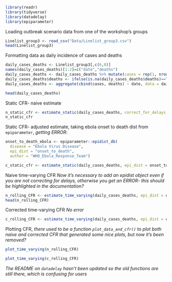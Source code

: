 
```r
library(readr)
library(tidyverse)
library(datadelay)
library(epiparameter)
```

Loading outbreak scenario data from one of the workshop's groups

```r
Linelist_group3 <- read_csv("Data/Linelist_group3.csv")
head(Linelist_group3)
```

Formatting data as daily incidence of cases and deaths

```r
daily_cases_deaths <- Linelist_group3[,c(6,8)]
names(daily_cases_deaths)[1:2]=c("date","deaths")
daily_cases_deaths <- daily_cases_deaths %>% mutate(cases = rep(1, nrow(daily_cases_deaths)), .after = "date")
daily_cases_deaths$deaths <- ifelse(is.na(daily_cases_deaths$deaths)==T, 0, 1)
daily_cases_deaths <- aggregate(cbind(cases, deaths) ~ date, data = daily_cases_deaths, FUN = sum)

head(daily_cases_deaths)
```

Static CFR- naive estimate

```r
n_static_cfr <- estimate_static(daily_cases_deaths, correct_for_delays = FALSE) 
n_static_cfr
```

Static CFR- adjusted estimate, taking ebola onset to death dist from `epiparameter`, *getting ERROR*:

```r
onset_to_death_ebola <- epiparameter::epidist_db(
  disease = "Ebola Virus Disease",
  epi_dist = "onset_to_death",
  author = "WHO_Ebola_Response_Team")

c_static_cfr <- estimate_static(daily_cases_deaths, epi_dist = onset_to_death_ebola, correct_for_delays = T)
```

Naive time-varying CFR
*Now it's necessary to add an epidist object even if you are not correcting for delays, otherwise you get an ERROR- this should be highlighted in the documentation?*

```r
n_rolling_CFR <- estimate_time_varying(daily_cases_deaths, epi_dist = onset_to_death_ebola, correct_for_delays = FALSE)
head(n_rolling_CFR)
```

Corrected time-varying CFR 
*No error*

```r
c_rolling_CFR <- estimate_time_varying(daily_cases_deaths, epi_dist = onset_to_death_ebola)

```

Plotting CFR, *there used to be a function `plot_data_and_cfr()` to plot both naive and corrected CFR that generated some nice plots, but now it's been removed?*

```r
plot_time_varying(n_rolling_CFR)
```

```r
plot_time_varying(c_rolling_CFR)
```

*The README on `datadelay` hasn't been updated so the old functions are still there, which is confusing for users*

